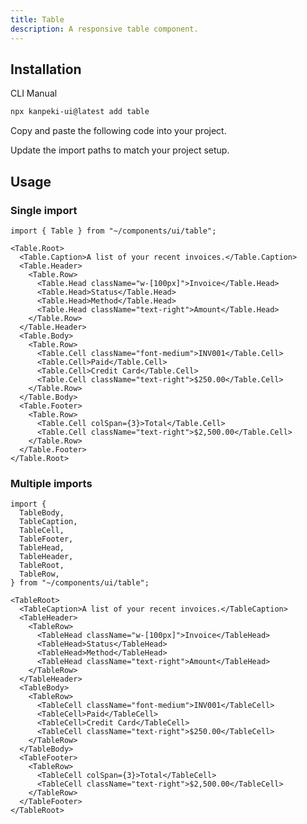 ---
title: Table
description: A responsive table component.
---

<ComponentPreview name="table-demo" />

## Installation

<TabsRoot defaultValue="cli">

<TabsList>
  <TabsTrigger value="cli">CLI</TabsTrigger>
  <TabsTrigger value="manual">Manual</TabsTrigger>
</TabsList>
<TabsContent value="cli">

```bash
npx kanpeki-ui@latest add table
```

</TabsContent>

<TabsContent value="manual">

<Steps>

<Step>Copy and paste the following code into your project.</Step>

<ComponentSource name="table" />

<Step>Update the import paths to match your project setup.</Step>

</Steps>

</TabsContent>

</TabsRoot>

## Usage

### Single import

```tsx
import { Table } from "~/components/ui/table";
```

```tsx
<Table.Root>
  <Table.Caption>A list of your recent invoices.</Table.Caption>
  <Table.Header>
    <Table.Row>
      <Table.Head className="w-[100px]">Invoice</Table.Head>
      <Table.Head>Status</Table.Head>
      <Table.Head>Method</Table.Head>
      <Table.Head className="text-right">Amount</Table.Head>
    </Table.Row>
  </Table.Header>
  <Table.Body>
    <Table.Row>
      <Table.Cell className="font-medium">INV001</Table.Cell>
      <Table.Cell>Paid</Table.Cell>
      <Table.Cell>Credit Card</Table.Cell>
      <Table.Cell className="text-right">$250.00</Table.Cell>
    </Table.Row>
  </Table.Body>
  <Table.Footer>
    <Table.Row>
      <Table.Cell colSpan={3}>Total</Table.Cell>
      <Table.Cell className="text-right">$2,500.00</Table.Cell>
    </Table.Row>
  </Table.Footer>
</Table.Root>
```

### Multiple imports

```tsx
import {
  TableBody,
  TableCaption,
  TableCell,
  TableFooter,
  TableHead,
  TableHeader,
  TableRoot,
  TableRow,
} from "~/components/ui/table";
```

```tsx
<TableRoot>
  <TableCaption>A list of your recent invoices.</TableCaption>
  <TableHeader>
    <TableRow>
      <TableHead className="w-[100px]">Invoice</TableHead>
      <TableHead>Status</TableHead>
      <TableHead>Method</TableHead>
      <TableHead className="text-right">Amount</TableHead>
    </TableRow>
  </TableHeader>
  <TableBody>
    <TableRow>
      <TableCell className="font-medium">INV001</TableCell>
      <TableCell>Paid</TableCell>
      <TableCell>Credit Card</TableCell>
      <TableCell className="text-right">$250.00</TableCell>
    </TableRow>
  </TableBody>
  <TableFooter>
    <TableRow>
      <TableCell colSpan={3}>Total</TableCell>
      <TableCell className="text-right">$2,500.00</TableCell>
    </TableRow>
  </TableFooter>
</TableRoot>
```
